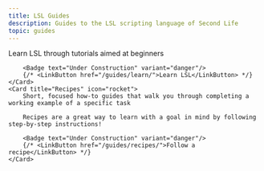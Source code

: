 ```yaml
---
title: LSL Guides
description: Guides to the LSL scripting language of Second Life
topic: guides
---
```



<CardGrid stagger>
	<Card title="Features" icon="approve-check">
		Learn LSL through tutorials aimed at beginners
		
		<Badge text="Under Construction" variant="danger"/>
		{/* <LinkButton href="/guides/learn/">Learn LSL</LinkButton> */}
	</Card>
	<Card title="Recipes" icon="rocket">
		Short, focused how-to guides that walk you through completing a working example of a specific task
		
		Recipes are a great way to learn with a goal in mind by following step-by-step instructions!
		
		<Badge text="Under Construction" variant="danger"/>
		{/* <LinkButton href="/guides/recipes/">Follow a recipe</LinkButton> */}
	</Card>
</CardGrid>